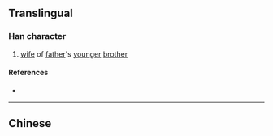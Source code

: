 {{also|嬸}}
{{character info/new}}
==Translingual==

===Han character===
{{Han char|rn=38|rad=女|as=08|sn=11|four=|canj=VJLL|ids=⿰女审}}

# [[wife]] of [[father]]'s [[younger]] [[brother]]

====References====
* {{Han ref|kx=0265.281|hdz=21061.140|uh=5A76|ud=23158}}

----

==Chinese==
{{zh-see|嬸}}